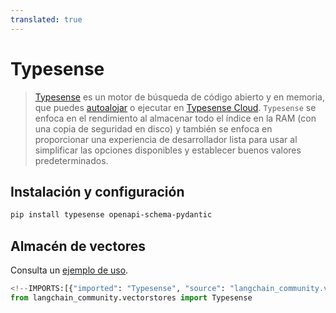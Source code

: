 ```yaml
---
translated: true
---
```


# Typesense

> [Typesense](https://typesense.org) es un motor de búsqueda de código abierto y en memoria, que puedes [autoalojar](https://typesense.org/docs/guide/install-typesense.html#option-2-local-machine-self-hosting) o ejecutar en [Typesense Cloud](https://cloud.typesense.org/). `Typesense` se enfoca en el rendimiento al almacenar todo el índice en la RAM (con una copia de seguridad en disco) y también se enfoca en proporcionar una experiencia de desarrollador lista para usar al simplificar las opciones disponibles y establecer buenos valores predeterminados.

## Instalación y configuración

```bash
pip install typesense openapi-schema-pydantic
```

## Almacén de vectores

Consulta un [ejemplo de uso](/docs/integrations/vectorstores/typesense).

```python
<!--IMPORTS:[{"imported": "Typesense", "source": "langchain_community.vectorstores", "docs": "https://api.python.langchain.com/en/latest/vectorstores/langchain_community.vectorstores.typesense.Typesense.html", "title": "Typesense"}]-->
from langchain_community.vectorstores import Typesense
```
